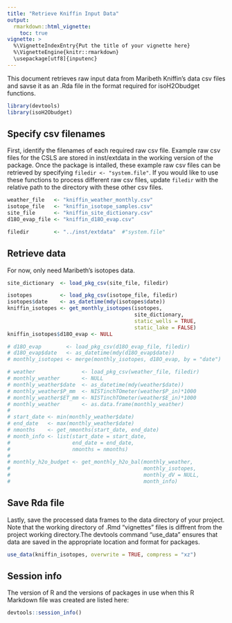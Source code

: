 ```yaml
---
title: "Retrieve Kniffin Input Data"
output: 
  rmarkdown::html_vignette:
    toc: true
vignette: >
  %\VignetteIndexEntry{Put the title of your vignette here}
  %\VignetteEngine{knitr::rmarkdown}
  \usepackage[utf8]{inputenc}
---
```


This document retrieves raw input data from Maribeth Kniffin's data csv files
and savse it as an .Rda file in the format required for isoH2Obudget functions.

```r
library(devtools)
library(isoH2Obudget)
```

## Specify csv filenames
First, identify the filenames of each required raw csv file. Example raw csv
files for the CSLS are stored in inst/extdata in the working version of the
package. Once the package is intalled, these example raw csv files can be
retrieved by specifying `filedir <- "system.file"`. If you would like to use
these functions to process different raw csv files, update `filedir` with the
relative path to the directory with these other csv files.

```r
weather_file   <- "kniffin_weather_monthly.csv"
isotope_file   <- "kniffin_isotope_samples.csv"
site_file      <- "kniffin_site_dictionary.csv"
d18O_evap_file <- "kniffin_d18O_evap.csv"

filedir        <- "../inst/extdata"  #"system.file"
```

## Retrieve data
For now, only need Maribeth's isotopes data.

```r
site_dictionary  <- load_pkg_csv(site_file, filedir)

isotopes         <- load_pkg_csv(isotope_file, filedir)
isotopes$date    <- as_datetime(mdy(isotopes$date))
kniffin_isotopes <- get_monthly_isotopes(isotopes,
                                         site_dictionary, 
                                         static_wells = TRUE, 
                                         static_lake = FALSE)
kniffin_isotopes$d18O_evap <- NULL

# d18O_evap        <- load_pkg_csv(d18O_evap_file, filedir)
# d18O_evap$date   <- as_datetime(mdy(d18O_evap$date))
# monthly_isotopes <- merge(monthly_isotopes, d18O_evap, by = "date")

# weather               <- load_pkg_csv(weather_file, filedir)
# monthly_weather       <- NULL
# monthly_weather$date  <- as_datetime(mdy(weather$date))
# monthly_weather$P_mm  <- NISTinchTOmeter(weather$P_in)*1000
# monthly_weather$ET_mm <- NISTinchTOmeter(weather$E_in)*1000
# monthly_weather       <- as.data.frame(monthly_weather)
# 
# start_date <- min(monthly_weather$date)
# end_date   <- max(monthly_weather$date)
# nmonths    <- get_nmonths(start_date, end_date)
# month_info <- list(start_date = start_date, 
#                    end_date = end_date, 
#                    nmonths = nmonths)
# 
# monthly_h2o_budget <- get_monthly_h2o_bal(monthly_weather, 
#                                           monthly_isotopes,
#                                           monthly_dV = NULL,
#                                           month_info)
```

## Save Rda file
Lastly, save the processed data frames to the data directory of your project.
Note that the working directory of .Rmd "vignettes" files is diffrent from the
project working directory.The devtools command "use_data" ensures that data are
saved in the appropriate location and format for packages.

```r
use_data(kniffin_isotopes, overwrite = TRUE, compress = "xz")
```

## Session info
The version of R and the versions of packages in use when this R Markdown file
was created are listed here:

```r
devtools::session_info()
```
